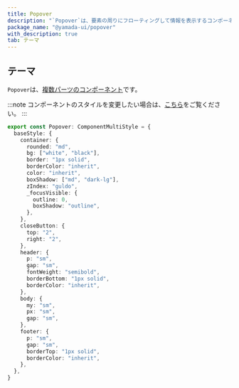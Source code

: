 ```yaml
---
title: Popover
description: "`Popover`は、要素の周りにフローティングして情報を表示するコンポーネントです。"
package_name: "@yamada-ui/popover"
with_description: true
tab: テーマ
---
```


## テーマ

`Popover`は、[複数パーツのコンポーネント](/styled-system/theming/component-style#複数パーツのコンポーネント)です。

:::note
コンポーネントのスタイルを変更したい場合は、[こちら](/styled-system/theming/customize-theme#コンポーネントのスタイルを変更する)をご覧ください。
:::

```ts
export const Popover: ComponentMultiStyle = {
  baseStyle: {
    container: {
      rounded: "md",
      bg: ["white", "black"],
      border: "1px solid",
      borderColor: "inherit",
      color: "inherit",
      boxShadow: ["md", "dark-lg"],
      zIndex: "guldo",
      _focusVisible: {
        outline: 0,
        boxShadow: "outline",
      },
    },
    closeButton: {
      top: "2",
      right: "2",
    },
    header: {
      p: "sm",
      gap: "sm",
      fontWeight: "semibold",
      borderBottom: "1px solid",
      borderColor: "inherit",
    },
    body: {
      my: "sm",
      px: "sm",
      gap: "sm",
    },
    footer: {
      p: "sm",
      gap: "sm",
      borderTop: "1px solid",
      borderColor: "inherit",
    },
  },
}
```
